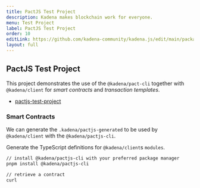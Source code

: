 ```yaml
---
title: PactJS Test Project
description: Kadena makes blockchain work for everyone.
menu: Test Project
label: PactJS Test Project
order: 10
editLink: https://github.com/kadena-community/kadena.js/edit/main/packages/libs/pactjs-test-project/README.md
layout: full
---
```


## PactJS Test Project

This project demonstrates the use of the `@kadena/pact-cli` together with `@kadena/client` for _smart contracts_ and
_transaction templates_.

- [pactjs-test-project ](/docs/pact/pactjs-test-project/)

### Smart Contracts

We can generate the `.kadena/pactjs-generated` to be used by `@kadena/client` with the `@kadena/pactjs-cli`.

Generate the TypeScript definitions for `@kadena/client`s `modules`.

```sh
// install @kadena/pactjs-cli with your preferred package manager
pnpm install @kadena/pactjs-cli

// retrieve a contract
curl
```

[1]: #pactjs-test-project
